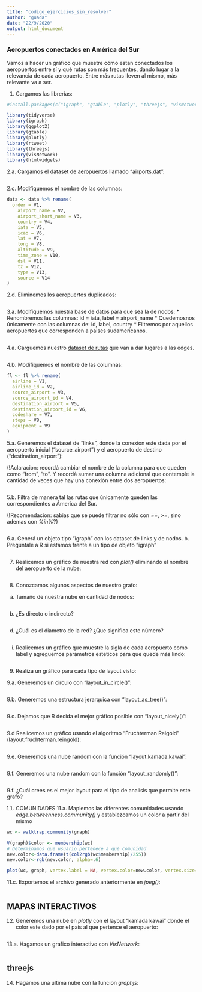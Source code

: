 ```yaml
---
title: "codigo_ejercicios_sin_resolver"
author: "guada"
date: "22/9/2020"
output: html_document
---
```


### Aeropuertos conectados en América del Sur

Vamos a hacer un gráfico que muestre cómo estan conectados los aeropuertos entre sí y qué rutas son más frecuentes, dando lugar a la relevancia de cada aeropuerto. Entre más rutas lleven al mismo, más relevante va a ser.

1. Cargamos las librerías:
```r
#install.packages(c("igraph", "gtable", "plotly", "threejs", "visNetwork", "htmlwidgets"))

library(tidyverse)
library(igraph)
library(ggplot2)
library(gtable)
library(plotly)
library(rtweet)
library(threejs)
library(visNetwork)
library(htmlwidgets)
```

2.a. Cargamos el dataset de [aeropuertos](https://github.com/jpatokal/openflights/tree/master/data) llamado "airports.dat":
```r

```

2.c. Modifiquemos el nombre de las columnas:
```r
data <- data %>% rename(
  order = V1, 
    airport_name = V2, 
    airport_short_name = V3,
    country = V4, 
    iata = V5,
    icao = V6, 
    lat = V7, 
    long = V8,
    altitude = V9,
    time_zone = V10, 
    dst = V11, 
    tz = V12, 
    type = V13, 
    source = V14
)
```

2.d. Eliminemos los aeropuertos duplicados:
```r

```


3.a. Modifiquemos nuestra base de datos para que sea la de nodos: 
* Renombremos las columnas: id = iata, label = airport_name
* Quedemosnos únicamente con las columnas de: id, label, country
* Filtremos por aquellos aeropuertos que corresponden a paises sudamericanos.
```r

```

4.a. Carguemos nuestro [dataset de rutas]("https://github.com/jpatokal/openflights/raw/master/data/routes.dat) que van a dar lugares a las edges.

```r

```

4.b. Modifiquemos el nombre de las columnas:

```r
fl <- fl %>% rename(
  airline = V1, 
  airline_id = V2, 
  source_airport = V3,
  source_airport_id = V4, 
  destination_airport = V5,
  destination_airport_id = V6, 
  codeshare = V7, 
  stops = V8,
  equipment = V9
)
```

5.a. Generemos el dataset de "links", donde la conexion este dada por el aeropuerto inicial ("source_airport") y  el aeropuerto de destino ("destination_airport"):

(!Aclaracion: recordá cambiar el nombre de la columna para que queden como "from", "to". Y recordá sumar una columna adicional que contemple la cantidad de veces que hay una conexión entre dos aeropuertos:
```r

```

5.b. Filtra de manera tal las rutas que únicamente queden las correspondientes a Ámerica del Sur.

(!Recomendacion: sabias que se puede filtrar no sólo con *==*, *>=*, sino ademas con *%in%*?)
```r

```

6.a. Generá un objeto tipo "igraph" con los dataset de links y de nodos. 
b. Preguntale a R si estamos frente a un tipo de objeto "igraph" 
```r

```

7. Realicemos un gráfico de nuestra red con *plot()* eliminando el nombre del aeropuerto de la nube:
```r

```


8. Conozcamos algunos aspectos de nuestro grafo:

a. Tamaño de nuestra nube en cantidad de nodos:
```r

```

b. ¿Es directo o indirecto?
```r

```

d. ¿Cuál es el diametro de la red? ¿Que significa este número?
```r


```


i. Realicemos un gráfico que muestre la sigla de cada aeropuerto como label y agreguemos parámetros esteticos para que quede más lindo:
```r


```

9. Realiza un gráfico para cada tipo de layout visto:

9.a. Generemos un circulo con "layout_in_circle()":
```r


```

9.b. Generemos una estructura jerarquica con "layout_as_tree()":
```r

```

9.c. Dejamos que R decida el mejor gráfico posible con "layout_nicely()":
```r

```

9.d Realicemos un gráfico usando el algoritmo "Fruchterman Reigold" (layout.fruchterman.reingold):
```r

```

9.e. Generemos una nube random con la función "layout.kamada.kawai":
```r


```

9.f. Generemos una nube random con la función "layout_randomly()":
```r


```
9.f. ¿Cuál crees es el mejor layout para el tipo de analisis que permite este grafo?


11. COMUNIDADES
11.a. Mapiemos las diferentes comunidades usando *edge.betweenness.community()* y establezcamos un color a partir del mismo
```r
wc <- walktrap.community(graph)

V(graph)$color <- membership(wc)
# Determinamos que usuario pertenece a qué comunidad
new.color<-data.frame(t(col2rgb(wc$membership)/255))
new.color<-rgb(new.color, alpha=.6)

plot(wc, graph, vertex.label = NA, vertex.color=new.color, vertex.size=sqrt(graph.ind)*2, edge.size = 0.5, edge.color = "grey")
```

11.c. Exportemos el archivo generado anteriormente en *jpeg()*:
```r





```
## MAPAS INTERACTIVOS

12. Generemos una nube en *plotly* con el layout "kamada kawai" donde el color este dado por el país al que pertence el aeropuerto:

```r




```
13.a. Hagamos un grafico interactivo con *VisNetwork*:
```r


```


## threejs
14. Hagamos una ultima nube con la funcion *graphjs*:

```r






```